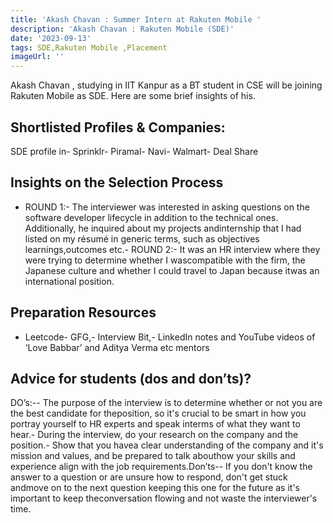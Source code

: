 ```yaml
---
title: 'Akash Chavan : Summer Intern at Rakuten Mobile '
description: 'Akash Chavan : Rakuten Mobile (SDE)'
date: '2023-09-13'
tags: SDE,Rakuten Mobile ,Placement
imageUrl: ''
---
```


Akash Chavan , studying in IIT Kanpur as a BT student in CSE will be joining Rakuten Mobile  as SDE. Here are some brief insights of his.

## Shortlisted Profiles & Companies:
SDE profile in- Sprinklr- Piramal- Navi- Walmart- Deal Share

## Insights on the Selection Process
- ROUND 1:- The interviewer was interested in asking questions on the software developer lifecycle in addition to the technical ones. Additionally, he inquired about my projects andinternship that I had listed on my résumé in generic terms, such as objectives learnings,outcomes etc.- ROUND 2:- It was an HR interview where they were trying to determine whether I wascompatible with the firm, the Japanese culture and whether I could travel to Japan because itwas an international position.

##  Preparation Resources
- Leetcode- GFG,- Interview Bit,- LinkedIn notes and YouTube videos of ‘Love Babbar’ and Aditya Verma etc mentors

## Advice for students (dos and don’ts)? 
DO’s:-- The purpose of the interview is to determine whether or not you are the best candidate for theposition, so it's crucial to be smart in how you portray yourself to HR experts and speak interms of what they want to hear.- During the interview, do your research on the company and the position.- Show that you havea clear understanding of the company and it's mission and values, and be prepared to talk abouthow your skills and experience align with the job requirements.Don’ts-- If you don't know the answer to a question or are unsure how to respond, don't get stuck andmove on to the next question keeping this one for the future as it's important to keep theconversation flowing and not waste the interviewer's time.

